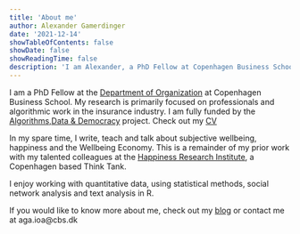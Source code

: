 ```yaml
---
title: 'About me'
author: Alexander Gamerdinger
date: '2021-12-14'
showTableOfContents: false
showDate: false
showReadingTime: false
description: 'I am Alexander, a PhD Fellow at Copenhagen Business School'
---
```


I am a PhD Fellow at the [Department of Organization](https://www.cbs.dk/en/research/departments-and-centres/department-of-organization/staff/agaioa) at Copenhagen Business School. My research is primarily focused on professionals and algorithmic work in the insurance industry. I am fully funded by the [Algorithms,Data & Democracy](https://algoritmer.org/) project. Check out my [CV](280221_CV_AG.pdf)

In my spare time, I write, teach and talk about subjective wellbeing, happiness and the Wellbeing Economy. This is a remainder of my prior work with my talented colleagues at the [Happiness Research Institute](https://happinessresearchinstitute.com), a Copenhagen based Think Tank. 

I enjoy working with quantitative data, using statistical methods, social network analysis and text analysis in R. 

If you would like to know more about me, check out my [blog](/blog/) or contact me at aga.ioa@cbs.dk   






